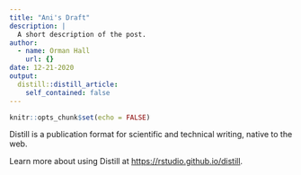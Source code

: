 ```yaml
---
title: "Ani's Draft"
description: |
  A short description of the post.
author:
  - name: Orman Hall
    url: {}
date: 12-21-2020
output:
  distill::distill_article:
    self_contained: false
---
```



```r
knitr::opts_chunk$set(echo = FALSE)
```

Distill is a publication format for scientific and technical writing, native to the web.

Learn more about using Distill at <https://rstudio.github.io/distill>.


